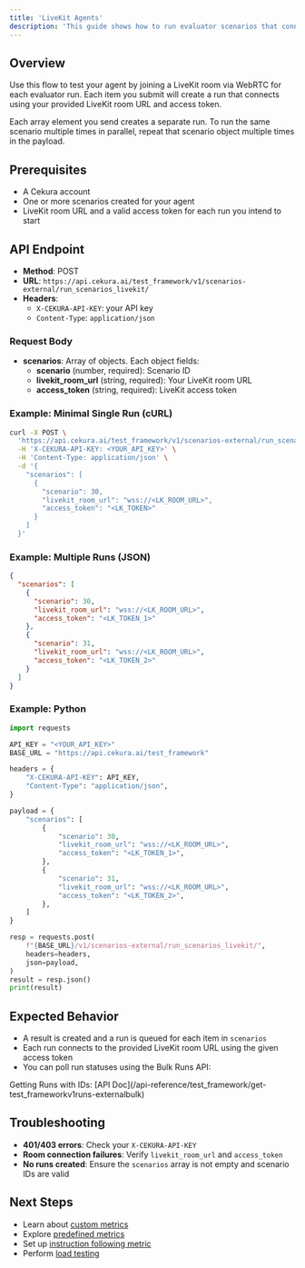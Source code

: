 ```yaml
---
title: 'LiveKit Agents'
description: 'This guide shows how to run evaluator scenarios that connect to a LiveKit room over WebRTC.'
---
```


## Overview

Use this flow to test your agent by joining a LiveKit room via WebRTC for each evaluator run. Each item you submit will create a run that connects using your provided LiveKit room URL and access token.

<Note>
  Each array element you send creates a separate run. To run the same scenario multiple times in parallel, repeat that scenario object multiple times in the payload.
</Note>

## Prerequisites
- A Cekura account
- One or more scenarios created for your agent
- LiveKit room URL and a valid access token for each run you intend to start

## API Endpoint

- **Method**: POST
- **URL**: `https://api.cekura.ai/test_framework/v1/scenarios-external/run_scenarios_livekit/`
- **Headers**:
  - `X-CEKURA-API-KEY`: your API key
  - `Content-Type`: `application/json`

### Request Body

- **scenarios**: Array of objects. Each object fields:
  - **scenario** (number, required): Scenario ID
  - **livekit_room_url** (string, required): Your LiveKit room URL
  - **access_token** (string, required): LiveKit access token

### Example: Minimal Single Run (cURL)

```bash
curl -X POST \
  'https://api.cekura.ai/test_framework/v1/scenarios-external/run_scenarios_livekit/' \
  -H 'X-CEKURA-API-KEY: <YOUR_API_KEY>' \
  -H 'Content-Type: application/json' \
  -d '{
    "scenarios": [
      {
        "scenario": 30,
        "livekit_room_url": "wss://<LK_ROOM_URL>",
        "access_token": "<LK_TOKEN>"
      }
    ]
  }'
```

### Example: Multiple Runs (JSON)

```json
{
  "scenarios": [
    {
      "scenario": 30,
      "livekit_room_url": "wss://<LK_ROOM_URL>",
      "access_token": "<LK_TOKEN_1>"
    },
    {
      "scenario": 31,
      "livekit_room_url": "wss://<LK_ROOM_URL>",
      "access_token": "<LK_TOKEN_2>"
    }
  ]
}
```

### Example: Python

```python
import requests

API_KEY = "<YOUR_API_KEY>"
BASE_URL = "https://api.cekura.ai/test_framework"

headers = {
    "X-CEKURA-API-KEY": API_KEY,
    "Content-Type": "application/json",
}

payload = {
    "scenarios": [
        {
            "scenario": 30,
            "livekit_room_url": "wss://<LK_ROOM_URL>",
            "access_token": "<LK_TOKEN_1>",
        },
        {
            "scenario": 31,
            "livekit_room_url": "wss://<LK_ROOM_URL>",
            "access_token": "<LK_TOKEN_2>",
        },
    ]
}

resp = requests.post(
    f"{BASE_URL}/v1/scenarios-external/run_scenarios_livekit/",
    headers=headers,
    json=payload,
)
result = resp.json()
print(result)
```

## Expected Behavior
- A result is created and a run is queued for each item in `scenarios`
- Each run connects to the provided LiveKit room URL using the given access token
- You can poll run statuses using the Bulk Runs API: 

<Card title="API Reference" icon="link">
Getting Runs with IDs: [API Doc](/api-reference/test_framework/get-test_frameworkv1runs-externalbulk)
</Card>

## Troubleshooting
- **401/403 errors**: Check your `X-CEKURA-API-KEY`
- **Room connection failures**: Verify `livekit_room_url` and `access_token`
- **No runs created**: Ensure the `scenarios` array is not empty and scenario IDs are valid

## Next Steps
- Learn about [custom metrics](/documentation/key-concepts/metrics/custom-metrics)
- Explore [predefined metrics](/documentation/key-concepts/metrics/pre-defined-metrics)
- Set up [instruction following metric](/documentation/key-concepts/metrics/instruction-following-metric)
- Perform [load testing](/documentation/guides/testing-agents/load-testing) 